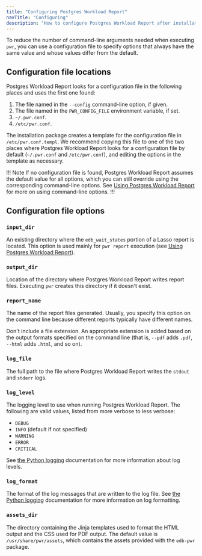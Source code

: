 ```yaml
---
title: "Configuring Postgres Workload Report"
navTitle: "Configuring"
description: "How to configure Postgres Workload Report after installation"
---
```


To reduce the number of command-line arguments needed when executing `pwr`, you can use a configuration file to specify options that always have the same value and whose values differ from the default.

## Configuration file locations

Postgres Workload Report looks for a configuration file in the following places and uses the first one found:

1. The file named in the `--config` command-line option, if given.
2. The file named in the `PWR_CONFIG_FILE` environment variable, if set.
3. `~/.pwr.conf`.
4. `/etc/pwr.conf`.

The installation package creates a template for the configuration file in `/etc/pwr.conf.templ`. We recommend copying this file to one of the
two places where Postgres Workload Report looks for a configuration file by default (`~/.pwr.conf` and `/etc/pwr.conf`), and editing the options in the template as necessary.

!!! Note
If no configuration file is found, Postgres Workload Report assumes the default value for all options, which you can still override using the corresponding command-line options. See [Using Postgres Workload Report](using/) for more on using command-line options.
!!!

## Configuration file options

### `input_dir`

An existing directory where the `edb_wait_states` portion of a Lasso report is located. This option is used mainly for `pwr report` execution (see [Using Postgres Workload Report](using)).

### `output_dir`

Location of the directory where Postgres Workload Report writes report files. Executing `pwr` creates this directory if it doesn't exist.

### `report_name`

The name of the report files generated. Usually, you specify this option on the command line because different reports typically have different names.

Don't include a file extension. An appropriate extension is added based on the output formats specified on the command line (that is, `--pdf` adds `.pdf`, `--html` adds `.html`, and so on).

### `log_file`

The full path to the file where Postgres Workload Report writes the `stdout` and `stderr` logs.

### `log_level`

The logging level to use when running Postgres Workload Report. The following are valid values, listed from more verbose to less verbose: 

- `DEBUG`
- `INFO` (default if not specified)
- `WARNING`
- `ERROR`
- `CRITICAL`

See [the Python logging](https://docs.python.org/3/library/logging.html#logging-levels) documentation for more information about log levels.

### `log_format`

The format of the log messages that are written to the log file. See [the Python logging](https://docs.python.org/3/library/logging.html#logrecord-attributes) documentation for more information on log formatting.

### `assets_dir`

The directory containing the Jinja templates used to format the HTML output and the CSS used for PDF output. The default value is `/usr/share/pwr/assets`, which contains the assets provided with the `edb-pwr` package.
